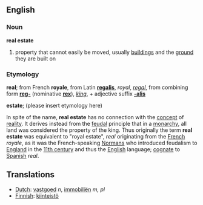 ==English==
===Noun===
'''real estate'''

# property that cannot easily be moved, usually [[building]]s and the [[ground]] they are built on

===Etymology===
'''real'''; from French '''royale''', from Latin '''[[regalis]]''', ''royal'', ''[[regal]]'', from combining form '''[[reg-]]''' (nominative '''[[rex]]'''), ''[[king]]'', + adjective suffix '''[[-alis]]'''

'''estate'''; (please insert etymology here)

In spite of the name, '''real estate''' has no connection with the [[concept]] of [[reality]]. It derives instead from the [[feudalism|feudal]] principle that in a [[monarchy]], all land was considered the property of the king. Thus originally the term '''real estate''' was equivalent to "royal estate", ''real'' originating from the [http://en.wikipedia.org/wiki/French_language French] ''royale'', as it was the French-speaking [http://en.wikipedia.org/wiki/Normandy Normans] who introduced feudalism to [http://en.wikipedia.org/wiki/England England] in the [http://en.wikipedia.org/wiki/11th_century 11th century] and thus the [http://en.wikipedia.org/wiki/English_language English] language; [[cognate]] to [http://en.wikipedia.org/wiki/Spanish_language Spanish] ''real''.

{{substub}}

==Translations==
*[[Dutch]]: [[vastgoed]] ''n'', [[immobiliën]] ''m, pl''
*[[Finnish]]: [[kiinteistö]]